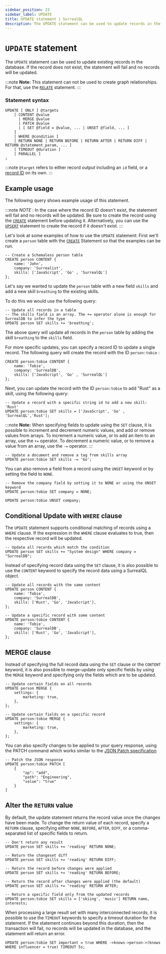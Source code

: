 ```yaml
---
sidebar_position: 23
sidebar_label: UPDATE
title: UPDATE statement | SurrealQL
description: The UPDATE statement can be used to update records in the database. If they already exist, they will be updated. If they do not exist, the statement will fail and no records will be updated.
---
```


# `UPDATE` statement

The `UPDATE` statement can be used to update existing records in the database. If the record does not exist, the statement will fail and no records will be updated.

:::note
__Note:__ This statement can not be used to create graph relationships. For that, use the [`RELATE`](/docs/surrealdb/2.x/surrealql/statements/relate) statement.
:::

### Statement syntax

```surql title="SurrealQL Syntax"
UPDATE [ ONLY ] @targets
	[ CONTENT @value
	  | MERGE @value
	  | PATCH @value
	  | [ SET @field = @value, ... | UNSET @field, ... ]
	]
	[ WHERE @condition ]
	[ RETURN NONE | RETURN BEFORE | RETURN AFTER | RETURN DIFF | RETURN @statement_param, ... ]
	[ TIMEOUT @duration ]
	[ PARALLEL ]
;
```

:::note
`@target` refers to either record output including an `id` field, or a [record ID](/docs/surrealdb/2.x/surrealql/datamodel/ids) on its own.
:::
## Example usage

The following query shows example usage of this statement.

:::note
_NOTE_ : In the case where the record ID doesn't exist, the statement will fail and no records will be updated. Be sure to create the record using the [`CREATE`](/docs/surrealdb/2.x/surrealql/statements/create) statement before updating it. Alternatively, you can use the [`UPSERT`](/docs/surrealdb/2.x/surrealql/statements/upsert) statement to create the record if it doesn't exist.
:::

Let's look at some examples of how to use the `UPDATE` statement: First we'll create a `person` table with the [`CREATE`](/docs/surrealdb/2.x/surrealql/statements/create) Statement so that the examples can be run.

```surql
-- Create a Schemaless person table
CREATE person CONTENT {
    name: 'John',
    company: 'Surrealist',
    skills: ['JavaScript', 'Go' , 'SurrealQL']
};
```

Let's say we wanted to update the `person` table with a new field `skills` and add a new skill `breathing` to the existing skills.

To do this we would use the following query:

```surql
-- Update all records in a table
-- The skills field is an array. The += operator alone is enough for SurrealDB to infer the type
UPDATE person SET skills += 'breathing';
```
The above query will update all records in the `person` table by adding the skill `breathing` to the `skills` field.

For more specific updates, you can specify a record ID to update a single record. The following query will create the record with the ID `person:tobie` :

```surql
CREATE person:tobie CONTENT {
    name: 'Tobie',
    company: 'SurrealDB',
    skills: ['JavaScript', 'Go' , 'SurrealQL']
};
```

Next, you can update the record with the ID `person:tobie` to add "Rust" as a skill, using the following query:

```surql
-- Update a record with a specific string id to add a new skill: 'Rust'
UPDATE person:tobie SET skills = ['JavaScript', 'Go' , 'SurrealQL','Rust']; 
```

:::note
__Note:__ When specifying fields to update using the `SET` clause, it is possible to increment and decrement numeric values, and add or remove values from arrays. To increment a numeric value, or to add an item to an array, use the `+=` operator. To decrement a numeric value, or to remove a value from an array, use the `-=` operator.
:::

```surql
-- Update a document and remove a tag from skills array
UPDATE person:tobie SET skills -= 'Go';
```

You can also remove a field from a record using the `UNSET` keyword or by setting the field to `NONE`.

```surql
-- Remove the company field by setting it to NONE or using the UNSET keyword
UPDATE person:tobie SET company = NONE;

UPDATE person:tobie UNSET company;
```

## Conditional Update with `WHERE` clause

The `UPDATE` statement supports conditional matching of records using a `WHERE` clause. If the expression in the `WHERE` clause evaluates to true, then the respective record will be updated.

```surql
-- Update all records which match the condition
UPDATE person SET skills += "System design" WHERE company = "SurrealDB";
```
Instead of specifying record data using the `SET` clause, it is also possible to use the `CONTENT` keyword to specify the record data using a SurrealQL object.

```surql
-- Update all records with the same content
UPDATE person CONTENT {
	name: 'Tobie',
	company: 'SurrealDB',
	skills: ['Rust', 'Go', 'JavaScript'],
};

-- Update a specific record with some content
UPDATE person:tobie CONTENT {
	name: 'Tobie',
	company: 'SurrealDB',
	skills: ['Rust', 'Go', 'JavaScript'],
};
```

## MERGE clause
Instead of specifying the full record data using the `SET` clause or the `CONTENT` keyword, it is also possible to merge-update only specific fields by using the `MERGE` keyword and specifying only the fields which are to be updated.

```surql
-- Update certain fields on all records
UPDATE person MERGE {
	settings: {
		marketing: true,
	},
};

-- Update certain fields on a specific record
UPDATE person:tobie MERGE {
	settings: {
		marketing: true,
	},
};
```

You can also specify changes to be applied to your query response, using the PATCH command which works similar to the [JSON Patch specification](https://jsonpatch.com/)

```surql
-- Patch the JSON response
UPDATE person:tobie PATCH [
	{
		"op": "add",
		"path": "Engineering",
		"value": "true"
	}
]
```

## Alter the `RETURN` value

By default, the update statement returns the record value once the changes have been made. To change the return value of each record, specify a `RETURN` clause, specifying either `NONE`, `BEFORE`, `AFTER`, `DIFF`, or a comma-separated list of specific fields to return.

```surql
-- Don't return any result
UPDATE person SET skills += 'reading' RETURN NONE;

-- Return the changeset diff
UPDATE person SET skills += 'reading' RETURN DIFF;

-- Return the record before changes were applied
UPDATE person SET skills += 'reading' RETURN BEFORE;

-- Return the record after changes were applied (the default)
UPDATE person SET skills += 'reading' RETURN AFTER;

-- Return a specific field only from the updated records
UPDATE person:tobie SET skills = ['skiing', 'music'] RETURN name, interests;
```
When processing a large result set with many interconnected records, it is possible to use the `TIMEOUT` keywords to specify a timeout duration for the statement. If the statement continues beyond this duration, then the transaction will fail, no records will be updated in the database, and the statement will return an error.

```surql
UPDATE person:tobie SET important = true WHERE ->knows->person->(knows WHERE influencer = true) TIMEOUT 5s;
```